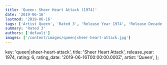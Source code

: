 ```yaml
---
title: 'Queen: Sheer Heart Attack (1974)'
date: '2019-06-16'
lastmod: '2019-06-16'
tags: ['Artist Queen', 'Rated 3', 'Release Year 1974', 'Release Decade 1970']
summary: 'Rated 3'
authors: ['default']
images: ['/content/images/queen|sheer-heart-attack.jpg']
---
```


  key: 'queen|sheer-heart-attack',
  title: 'Sheer Heart Attack',
  release_year: 1974,
  rating: 6,
  rating_date: '2019-06-16T00:00:00.000Z',
  artist: 'Queen',
};

<MusicRating data={data} />

